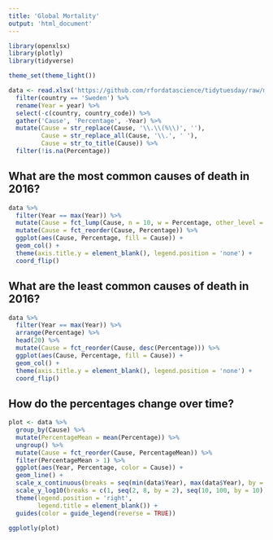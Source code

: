 ```yaml
---
title: 'Global Mortality'
output: 'html_document'
---
```


```r
library(openxlsx)
library(plotly)
library(tidyverse)

theme_set(theme_light())
```

```r
data <- read.xlsx('https://github.com/rfordatascience/tidytuesday/raw/master/data/2018-04-16/global_mortality.xlsx') %>%
  filter(country == 'Sweden') %>%
  rename(Year = year) %>%
  select(-c(country, country_code)) %>%
  gather('Cause', 'Percentage', -Year) %>%
  mutate(Cause = str_replace(Cause, '\\.\\(%\\)', ''),
         Cause = str_replace_all(Cause, '\\.', ' '),
         Cause = str_to_title(Cause)) %>%
  filter(!is.na(Percentage))
```

## What are the most common causes of death in 2016?

```r
data %>%
  filter(Year == max(Year)) %>%
  mutate(Cause = fct_lump(Cause, n = 10, w = Percentage, other_level = 'Other')) %>%
  mutate(Cause = fct_reorder(Cause, Percentage)) %>%
  ggplot(aes(Cause, Percentage, fill = Cause)) +
  geom_col() +
  theme(axis.title.y = element_blank(), legend.position = 'none') +
  coord_flip()
```

## What are the least common causes of death in 2016?

```r
data %>%
  filter(Year == max(Year)) %>%
  arrange(Percentage) %>%
  head(20) %>%
  mutate(Cause = fct_reorder(Cause, desc(Percentage))) %>%
  ggplot(aes(Cause, Percentage, fill = Cause)) +
  geom_col() +
  theme(axis.title.y = element_blank(), legend.position = 'none') +
  coord_flip()
```

## How do the percentages change over time?

```r
plot <- data %>%
  group_by(Cause) %>%
  mutate(PercentageMean = mean(Percentage)) %>%
  ungroup() %>%
  mutate(Cause = fct_reorder(Cause, PercentageMean)) %>%
  filter(PercentageMean > 1) %>%
  ggplot(aes(Year, Percentage, color = Cause)) +
  geom_line() +
  scale_x_continuous(breaks = seq(min(data$Year), max(data$Year), by = 4)) +
  scale_y_log10(breaks = c(1, seq(2, 8, by = 2), seq(10, 100, by = 10))) +
  theme(legend.position = 'right',
        legend.title = element_blank()) +
  guides(color = guide_legend(reverse = TRUE))

ggplotly(plot)
```


